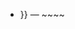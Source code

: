 * {{CopyvioEntry|1={{{1}}}|time={{<includeonly>subst:</includeonly>#time:U|+7 days}}}} — ~~<noinclude></noinclude>~~<noinclude>
{{doc}}</noinclude>